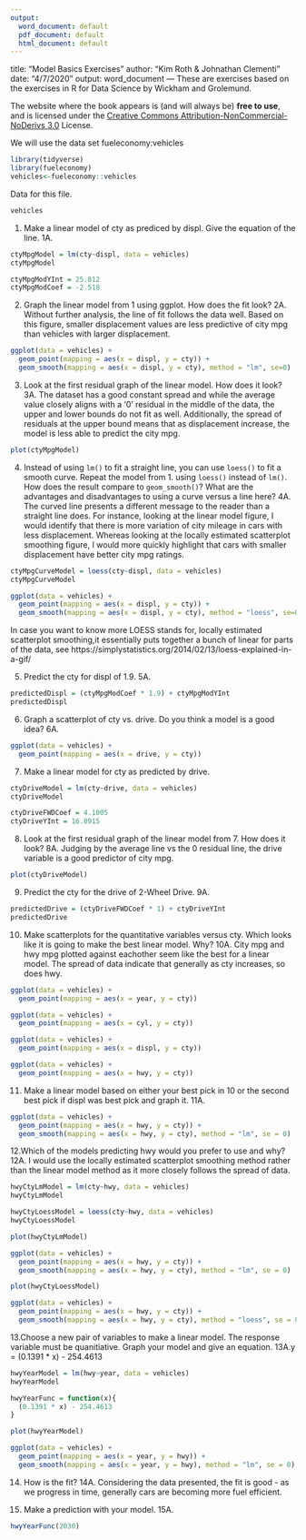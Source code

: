 ```yaml
---
output:
  word_document: default
  pdf_document: default
  html_document: default
---
```

title: "Model Basics Exercises"
author: "Kim Roth & Johnathan Clementi"
date: "4/7/2020"
output: word_document
---
These are exercises based on the exercises in R for Data Science by Wickham and Grolemund.


The website where the book appears is (and will always be) __free to use__, and is licensed under the [Creative Commons Attribution-NonCommercial-NoDerivs 3.0](http://creativecommons.org/licenses/by-nc-nd/3.0/us/) License.



We will use the data set fueleconomy:vehicles
```r
library(tidyverse)
library(fueleconomy)
vehicles<-fueleconomy::vehicles
```


Data for this file.
```r
vehicles
```


1. Make a linear model of cty as prediced by displ. Give the equation of the line.
1A.
```r
ctyMpgModel = lm(cty~displ, data = vehicles)
ctyMpgModel
```

```r
ctyMpgModYInt = 25.812
ctyMpgModCoef = -2.518
```


2. Graph the linear model from 1 using ggplot. How does the fit look?
2A. Without further analysis, the line of fit follows the data well. Based on this figure, smaller 
displacement values are less predictive of city mpg than vehicles with larger displacement.
```r
ggplot(data = vehicles) + 
  geom_point(mapping = aes(x = displ, y = cty)) +
  geom_smooth(mapping = aes(x = displ, y = cty), method = "lm", se=0)
```


3. Look at the first residual graph of the linear model. How does it look?
3A. The dataset has a good constant spread and while the average value closely aligns with a '0' residual
in the middle of the data, the upper and lower bounds do not fit as well. Additionally, the spread of 
residuals at the upper bound means that as displacement increase, the model is less able to predict the
city mpg.
```r
plot(ctyMpgModel)
```


4.  Instead of using `lm()` to fit a straight line, you can use `loess()` 
    to fit a smooth curve. Repeat the model from 1. using
    `loess()` instead of `lm()`. How does the result compare to 
    `geom_smooth()`? What are the advantages and disadvantages to using a curve versus a line here?
4A. The curved line presents a different message to the reader than a straight line does. For instance,
looking at the linear model figure, I would identify that there is more variation of city mileage in cars
with less displacement. Whereas looking at the locally estimated scatterplot smoothing figure, 
I would more quickly highlight that cars with smaller displacement have better city mpg ratings. 
```r
ctyMpgCurveModel = loess(cty~displ, data = vehicles)
ctyMpgCurveModel
```

```r
ggplot(data = vehicles) + 
  geom_point(mapping = aes(x = displ, y = cty)) +
  geom_smooth(mapping = aes(x = displ, y = cty), method = "loess", se=0)
```

    
In case you want to know more LOESS stands for, locally estimated scatterplot smoothing,it essentially puts together a bunch of linear for parts of the data, see https://simplystatistics.org/2014/02/13/loess-explained-in-a-gif/

5. Predict the cty for displ of 1.9. 
5A.
```r
predictedDispl = (ctyMpgModCoef * 1.9) + ctyMpgModYInt
predictedDispl
```


6. Graph a scatterplot of cty vs. drive. Do you think a model is a good idea?
6A.
```r
ggplot(data = vehicles) +
  geom_point(mapping = aes(x = drive, y = cty))
```


7. Make a linear model for cty as predicted by drive.
```r
ctyDriveModel = lm(cty~drive, data = vehicles)
ctyDriveModel
```
```r
ctyDriveFWDCoef = 4.1005
ctyDriveYInt = 16.8915
```


8. Look at the first residual graph of the linear model from 7. How does it look?
8A. Judging by the average line vs the 0 residual line, the drive variable is a good predictor of
city mpg. 
```r
plot(ctyDriveModel)
```


9. Predict the cty for the drive of 2-Wheel Drive.
9A.
```r
predictedDrive = (ctyDriveFWDCoef * 1) + ctyDriveYInt
predictedDrive
```


10.  Make scatterplots for the quantitative variables versus cty. Which looks like it is going to make the best linear model. Why?
10A. City mpg and hwy mpg plotted against eachother seem like the best for a linear model. The spread of data
indicate that generally as cty increases, so does hwy.
```r
ggplot(data = vehicles) + 
  geom_point(mapping = aes(x = year, y = cty))

ggplot(data = vehicles) + 
  geom_point(mapping = aes(x = cyl, y = cty))

ggplot(data = vehicles) + 
  geom_point(mapping = aes(x = displ, y = cty))

ggplot(data = vehicles) + 
  geom_point(mapping = aes(x = hwy, y = cty))
```


11. Make a linear model based on either your best pick in 10  or the second best pick if displ was best pick and graph it.
11A. 
```r
ggplot(data = vehicles) + 
  geom_point(mapping = aes(x = hwy, y = cty)) +
  geom_smooth(mapping = aes(x = hwy, y = cty), method = "lm", se = 0)
```


12.Which of the models predicting hwy would you prefer to use and why?
12A. I would use the locally estimated scatterplot smoothing method rather than the linear model method
as it more closely follows the spread of data.
```r
hwyCtyLmModel = lm(cty~hwy, data = vehicles)
hwyCtyLmModel

hwyCtyLoessModel = loess(cty~hwy, data = vehicles)
hwyCtyLoessModel
```

```r
plot(hwyCtyLmModel)

ggplot(data = vehicles) + 
  geom_point(mapping = aes(x = hwy, y = cty)) +
  geom_smooth(mapping = aes(x = hwy, y = cty), method = "lm", se = 0)
```


```r
plot(hwyCtyLoessModel)

ggplot(data = vehicles) + 
  geom_point(mapping = aes(x = hwy, y = cty)) +
  geom_smooth(mapping = aes(x = hwy, y = cty), method = "loess", se = 0)
```


13.Choose a new pair of variables to make a linear model. The response variable must be quanitiative. Graph your model and give an equation.
13A.y = (0.1391 * x) - 254.4613
```r
hwyYearModel = lm(hwy~year, data = vehicles)
hwyYearModel

hwyYearFunc = function(x){
  (0.1391 * x) - 254.4613
}
```


```r
plot(hwyYearModel)

ggplot(data = vehicles) + 
  geom_point(mapping = aes(x = year, y = hwy)) +
  geom_smooth(mapping = aes(x = year, y = hwy), method = "lm", se = 0)
```


14. How is the fit?
14A. Considering the data presented, the fit is good - as we progress in time, generally cars are becoming
more fuel efficient. 

15. Make a prediction with your model.
15A.
```r
hwyYearFunc(2030)
```

